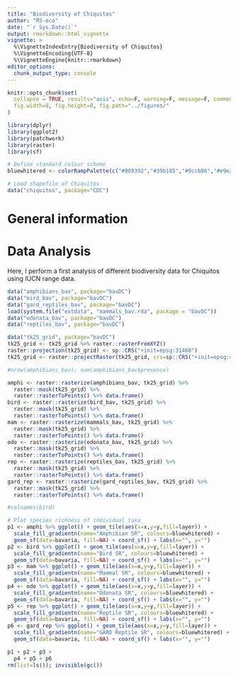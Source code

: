 ```yaml
---
title: "Biodiversity of Chiquitos"
author: "RS-eco"
date: "`r Sys.Date()`"
output: rmarkdown::html_vignette
vignette: >
  %\VignetteIndexEntry{Biodiversity of Chiquitos}
  %\VignetteEncoding{UTF-8}
  %\VignetteEngine{knitr::rmarkdown}
editor_options: 
  chunk_output_type: console
---
```


```r
knitr::opts_chunk$set(
  collapse = TRUE, results="asis", echo=F, warning=F, message=F, comment = NA,
  fig.width=8, fig.height=8, fig.path="../figures/"
)
```

```r
library(dplyr)
library(ggplot2)
library(patchwork)
library(raster)
library(sf)

# Define standard colour scheme
bluewhitered <- colorRampPalette(c("#009392","#39b185","#9ccb86","#e9e29c","#eeb479","#e88471","#cf597e"))(255)
```

```r
# Load shapefile of Chiquitos
data("chiquitos", package="CDC")
```

# General information

# Data Analysis

Here, I perform a first analysis of different biodiversity data for Chiquitos using IUCN range data.

```r
data("amphibians_bav", package="bavDC")
data("bird_bav", package="bavDC")
data("gard_reptiles_bav", package="bavDC")
load(system.file("extdata", "mammals_bav.rda", package = "bavDC"))
data("odonata_bav", package="bavDC")
data("reptiles_bav", package="bavDC")

data("tk25_grid", package="bavDC")
tk25_grid <- tk25_grid %>% raster::rasterFromXYZ()
raster::projection(tk25_grid) <- sp::CRS("+init=epsg:31468")
tk25_grid <- raster::projectRaster(tk25_grid, crs=sp::CRS("+init=epsg:4326"))

#nrow(amphibians_bav); sum(amphibians_bav$presence)

amphi <- raster::rasterize(amphibians_bav, tk25_grid) %>% 
  raster::mask(tk25_grid) %>% 
  raster::rasterToPoints() %>% data.frame()
bird <- raster::rasterize(bird_bav, tk25_grid) %>% 
  raster::mask(tk25_grid) %>% 
  raster::rasterToPoints() %>% data.frame()
mam <- raster::rasterize(mammals_bav, tk25_grid) %>% 
  raster::mask(tk25_grid) %>% 
  raster::rasterToPoints() %>% data.frame()
odo <- raster::rasterize(odonata_bav, tk25_grid) %>% 
  raster::mask(tk25_grid) %>% 
  raster::rasterToPoints() %>% data.frame()
rep <- raster::rasterize(reptiles_bav, tk25_grid) %>% 
  raster::mask(tk25_grid) %>% 
  raster::rasterToPoints() %>% data.frame()
gard_rep <- raster::rasterize(gard_reptiles_bav, tk25_grid) %>% 
  raster::mask(tk25_grid) %>% 
  raster::rasterToPoints() %>% data.frame()

#colnames(bird)

# Plot species richness of individual taxa
p1 <- amphi %>% ggplot() + geom_tile(aes(x=x,y=y,fill=layer)) + 
  scale_fill_gradientn(name="Amphibian SR", colours=bluewhitered) + 
  geom_sf(data=bavaria, fill=NA) + coord_sf() + labs(x="", y="")
p2 <- bird %>% ggplot() + geom_tile(aes(x=x,y=y,fill=layer)) + 
  scale_fill_gradientn(name="Bird SR", colours=bluewhitered) + 
  geom_sf(data=bavaria, fill=NA) + coord_sf() + labs(x="", y="")
p3 <- mam %>% ggplot() + geom_tile(aes(x=x,y=y,fill=layer)) + 
  scale_fill_gradientn(name="Mammal SR", colours=bluewhitered) + 
  geom_sf(data=bavaria, fill=NA) + coord_sf() + labs(x="", y="")
p4 <- odo %>% ggplot() + geom_tile(aes(x=x,y=y,fill=layer)) + 
  scale_fill_gradientn(name="Odonata SR", colours=bluewhitered) + 
  geom_sf(data=bavaria, fill=NA) + coord_sf() + labs(x="", y="")
p5 <- rep %>% ggplot() + geom_tile(aes(x=x,y=y,fill=layer)) + 
  scale_fill_gradientn(name="Reptile SR", colours=bluewhitered) + 
  geom_sf(data=bavaria, fill=NA) + coord_sf() + labs(x="", y="")
p6 <- gard_rep %>% ggplot() + geom_tile(aes(x=x,y=y,fill=layer)) + 
  scale_fill_gradientn(name="GARD Reptile SR", colours=bluewhitered) + 
  geom_sf(data=bavaria, fill=NA) + coord_sf() + labs(x="", y="")

p1 + p2 + p3 + 
  p4 + p5 + p6
rm(list=ls()); invisible(gc())
```
